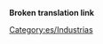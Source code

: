 '''Broken translation link'''{{en/-}}
{{en/Bilingual box| Es
| Industrias presentes en el clima [[Main/en/Clima/Es#Fantasía|Fantasía]].
| ''These industries feature in the [[Main/en/Climates#Toyland]] climate.''}}

[[Category:es/Industrias]]